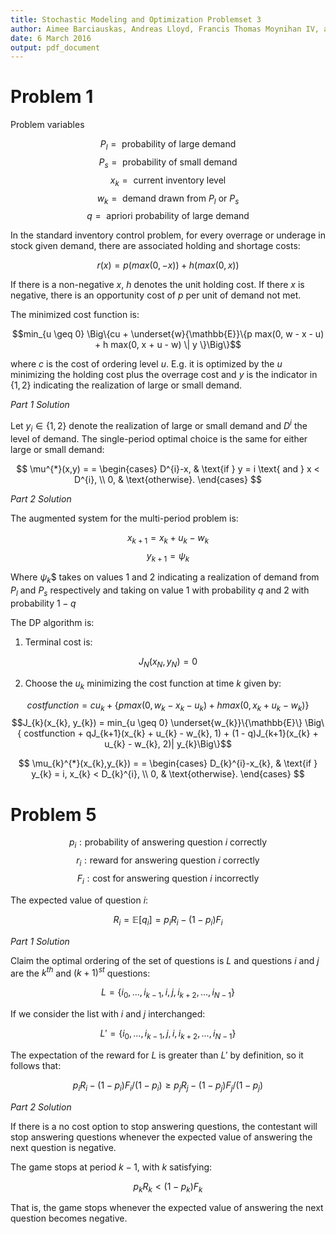 ```yaml
---
title: Stochastic Modeling and Optimization Problemset 3
author: Aimee Barciauskas, Andreas Lloyd, Francis Thomas Moynihan IV, and Seda Yilmaz
date: 6 March 2016
output: pdf_document
---
```


# Problem 1

Problem variables

$$P_{l} = \text{ probability of large demand}$$
$$P_{s} = \text{ probability of small demand}$$
$$x_{k} = \text{ current inventory level}$$
$$w_{k} = \text{ demand drawn from $P_{l}$ or $P_{s}$}$$
$$q = \text{ apriori probability of large demand}$$

In the standard inventory control problem, for every overrage or underage in stock given demand, there are associated holding and shortage costs:

$$r(x) = p(max(0,-x)) + h(max(0,x))$$

If there is a non-negative $x$, $h$ denotes the unit holding cost. If there $x$ is negative, there is an opportunity cost of $p$ per unit of demand not met.

The minimized cost function is:

$$min_{u \geq 0} \Big\{cu + \underset{w}{\mathbb{E}}\{p max(0, w - x - u) + h max(0, x + u - w) \| y \}\Big\}$$

where $c$ is the cost of ordering level $u$. E.g. it is optimized by the $u$ minimizing the holding cost plus the overrage cost and $y$ is the indicator in $\{1,2\}$ indicating the realization of large or small demand.

*Part 1 Solution*

Let $y_{i} \in \{1,2\}$ denote the realization of large or small demand and $D^{i}$ the level of demand. The single-period optimal choice is the same for either large or small demand:

$$
\mu^{*}(x,y) = = \begin{cases}
  D^{i}-x, & \text{if } y = i \text{ and } x < D^{i}, \\
  0, & \text{otherwise}.
\end{cases}
$$

*Part 2 Solution*

The augmented system for the multi-period problem is:

$$x_{k+1} = x_{k} + u_{k} - w_{k}$$
$$y_{k+1} = \psi_{k}$$

Where $\psi_{k}$$ takes on values $1$ and $2$ indicating a realization of demand from $P_{l}$ and $P_{s}$ respectively and taking on value $1$ with probability $q$ and $2$ with probability $1-q$

The DP algorithm is:

1. Terminal cost is:

$$J_{N}(x_{N}, y_{N}) = 0$$

2. Choose the $u_{k}$ minimizing the cost function at time $k$ given by:

$$costfunction = cu_{k} + \{p max(0, w_{k} - x_{k} - u_{k}) + h max(0, x_{k} + u_{k} - w_{k})\}$$
$$J_{k}(x_{k}, y_{k}) = min_{u \geq 0} \underset{w_{k}}\{\mathbb{E}\} \Big\{ costfunction + qJ_{k+1}(x_{k} + u_{k} - w_{k}, 1) + (1 - q)J_{k+1}(x_{k} + u_{k} - w_{k}, 2)| y_{k}\Big\}$$

$$
\mu_{k}^{*}(x_{k},y_{k}) = = \begin{cases}
  D_{k}^{i}-x_{k}, & \text{if } y_{k} = i, x_{k} < D_{k}^{i}, \\
  0, & \text{otherwise}.
\end{cases}
$$


# Problem 5

$$p_{i}: \text{probability of answering question $i$ correctly}$$
$$r_{i}: \text{reward for answering question $i$ correctly}$$
$$F_{i}: \text{cost for answering question $i$ incorrectly}$$

The expected value of question $i$:

$$R_{i} = \mathbb{E}[q_{i}] = p_{i}R_{i} - (1-p_{i})F_{i}$$

*Part 1 Solution*

Claim the optimal ordering of the set of questions is $L$ and questions $i$ and $j$ are the $k^{th}$ and $(k+1)^{st}$ questions:

$$L = \bigg\{i_{0}, ..., i_{k-1}, i, j, i_{k+2}, ..., i_{N-1}\bigg\}$$

If we consider the list with $i$ and $j$ interchanged:

$$L' = \bigg\{i_{0}, ..., i_{k-1}, j, i, i_{k+2}, ..., i_{N-1}\bigg\}$$

The expectation of the reward for $L$ is greater than $L'$ by definition, so it follows that:

$$p_{i}R_{i} - (1-p_{i})F_{i}/(1 - p_{i}) \geq p_{j}R_{j} - (1-p_{j})F_{j}/(1 - p_{j})$$

*Part 2 Solution*

If there is a no cost option to stop answering questions, the contestant will stop answering questions whenever the expected value of answering the next question is negative.

The game stops at period $k-1$, with $k$ satisfying:

$$p_{k}R_{k} < (1-p_{k})F_{k}$$

That is, the game stops whenever the expected value of answering the next question becomes negative.


